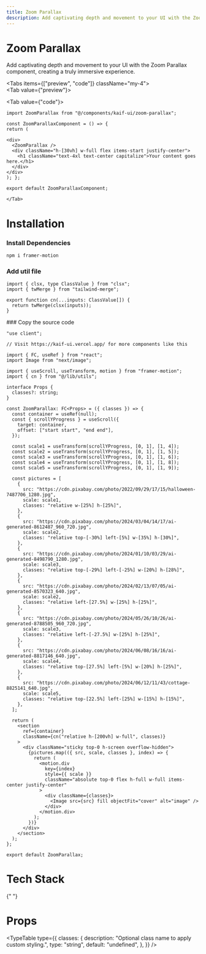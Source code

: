 ```yaml
---
title: Zoom Parallax
description: Add captivating depth and movement to your UI with the Zoom Parallax component, creating a truly immersive experience.
---
```




<div className="space-y-2 mb-4">
  <h1 class="scroll-m-20 text-4xl font-bold tracking-tight text-black dark:text-white">
    Zoom Parallax
  </h1>
  <p class="text-lg text-muted-foreground">
    Add captivating depth and movement to your UI with the Zoom Parallax
    component, creating a truly immersive experience.
  </p>
</div>

<Tabs items={["preview", "code"]} className="my-4">  
    <Tab value={"preview"}>    
    <div className="bg-background rounded-xl">
     <ZoomParallaxComponent/>
     </div>
    </Tab>
    <Tab value={"code"}>
```tsx
import ZoomParallax from "@/components/kaif-ui/zoom-parallax";

const ZoomParallaxComponent = () => {
return (

<div>
  <ZoomParallax />
  <div className="h-[30vh] w-full flex items-start justify-center">
    <h1 className="text-4xl text-center capitalize">Your content goes here.</h1>
  </div>
</div>
); };

export default ZoomParallaxComponent;
```
    </Tab>
 </Tabs>

<h1 class="scroll-m-20 text-2xl font-bold tracking-tight text-black dark:text-white my-4">
  Installation
</h1>

<Steps>
<Step>

### Install Dependencies

```bash
npm i framer-motion
```

</Step>
<Step>

### Add util file

```tsx title="lib/utils.ts"
import { clsx, type ClassValue } from "clsx";
import { twMerge } from "tailwind-merge";

export function cn(...inputs: ClassValue[]) {
  return twMerge(clsx(inputs));
}
```

</Step>
<Step>
### Copy the source code

```tsx title="components/kaif-ui/zoom-parallax.tsx"
"use client";

// Visit https://kaif-ui.vercel.app/ for more components like this

import { FC, useRef } from "react";
import Image from "next/image";

import { useScroll, useTransform, motion } from "framer-motion";
import { cn } from "@/lib/utils";

interface Props {
  classes?: string;
}

const ZoomParallax: FC<Props> = ({ classes }) => {
  const container = useRef(null);
  const { scrollYProgress } = useScroll({
    target: container,
    offset: ["start start", "end end"],
  });

  const scale1 = useTransform(scrollYProgress, [0, 1], [1, 4]);
  const scale2 = useTransform(scrollYProgress, [0, 1], [1, 5]);
  const scale3 = useTransform(scrollYProgress, [0, 1], [1, 6]);
  const scale4 = useTransform(scrollYProgress, [0, 1], [1, 8]);
  const scale5 = useTransform(scrollYProgress, [0, 1], [1, 9]);

  const pictures = [
    {
      src: "https://cdn.pixabay.com/photo/2022/09/29/17/15/halloween-7487706_1280.jpg",
      scale: scale1,
      classes: "relative w-[25%] h-[25%]",
    },
    {
      src: "https://cdn.pixabay.com/photo/2024/03/04/14/17/ai-generated-8612487_960_720.jpg",
      scale: scale2,
      classes: "relative top-[-30%] left-[5%] w-[35%] h-[30%]",
    },
    {
      src: "https://cdn.pixabay.com/photo/2024/01/10/03/29/ai-generated-8498790_1280.jpg",
      scale: scale3,
      classes: "relative top-[-29%] left-[-25%] w-[20%] h-[28%]",
    },
    {
      src: "https://cdn.pixabay.com/photo/2024/02/13/07/05/ai-generated-8570323_640.jpg",
      scale: scale2,
      classes: "relative left-[27.5%] w-[25%] h-[25%]",
    },
    {
      src: "https://cdn.pixabay.com/photo/2024/05/26/10/26/ai-generated-8788505_960_720.jpg",
      scale: scale3,
      classes: "relative left-[-27.5%] w-[25%] h-[25%]",
    },
    {
      src: "https://cdn.pixabay.com/photo/2024/06/08/16/16/ai-generated-8817146_640.jpg",
      scale: scale4,
      classes: "relative top-[27.5%] left-[5%] w-[20%] h-[25%]",
    },
    {
      src: "https://cdn.pixabay.com/photo/2024/06/12/11/43/cottage-8825141_640.jpg",
      scale: scale5,
      classes: "relative top-[22.5%] left-[25%] w-[15%] h-[15%]",
    },
  ];

  return (
    <section
      ref={container}
      className={cn("relative h-[200vh] w-full", classes)}
    >
      <div className="sticky top-0 h-screen overflow-hidden">
        {pictures.map(({ src, scale, classes }, index) => {
          return (
            <motion.div
              key={index}
              style={{ scale }}
              className="absolute top-0 flex h-full w-full items-center justify-center"
            >
              <div className={classes}>
                <Image src={src} fill objectFit="cover" alt="image" />
              </div>
            </motion.div>
          );
        })}
      </div>
    </section>
  );
};

export default ZoomParallax;
```

</Step>
</Steps>

<h1 class="scroll-m-20 text-xl font-bold tracking-tight text-black dark:text-white my-4">
  Tech Stack
</h1>

<Cards>
  <Card title="React" />
  <Card title="Next.js" />
  <Card title="Tailwind CSS" />
  <Card title="Framer Motion" />
  <Card title="TypeScript" />
</Cards>{" "}

<h1 class="scroll-m-20 text-xl font-bold tracking-tight text-black dark:text-white mt-12">
  Props
</h1>

<TypeTable
  type={{
    classes: {
      description: "Optional class name to apply custom styling.",
      type: "string",
      default: "undefined",
    },
  }}
/>
